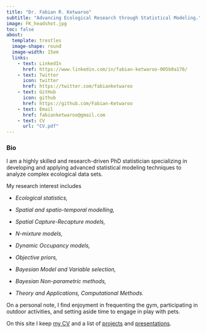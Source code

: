 ```yaml
---
title: "Dr. Fabian R. Ketwaroo"
subtitle: "Advancing Ecological Research through Statistical Modeling."
image: FK_headshot.jpg
toc: false
about: 
  template: trestles
  image-shape: round
  image-width: 15em
  links:
    - text: LinkedIn
      href: https://www.linkedin.com/in/fabian-ketwaroo-005b0a176/
    - text: Twitter
      icon: twitter
      href: https://twitter.com/fabianketwaroo
    - text: GitHub
      icon: github
      href: https://github.com/Fabian-Ketwaroo
    - text: Email
      href: fabianketwaroo@gmail.com
    - text: CV
      url: "CV.pdf"
---
```


### Bio

I am a highly skilled and research-driven PhD statistician specializing in developing and applying advanced statistical modeling techniques to analyze complex ecological data sets.

My research interest includes

-   *Ecological statistics,*

-   *Spatial and spatio-temporal modelling,*

-   *Spatial Capture-Recapture models,*

-   *N-mixture models,*

-   *Dynamic Occupancy models,*

-   *Objective priors,*

-   *Bayesian Model and Variable selection,*

-   *Bayesian Non-parametric methods,*

-   *Theory and Applications, Computational Methods.*

On a personal note, I find enjoyment in frequenting the gym, participating in outdoor activities, and setting aside time to engage in play with pets.

On this site I keep [my CV](CV.pdf) and a list of [projects](projects.qmd) and [presentations](talks.qmd).

### 
